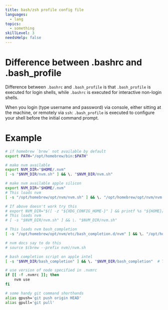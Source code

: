 ```yaml
---
title: bash/zsh profile config file
languages:
  - lang
topics:
  - something
skillLevel: 3
needsHelp: false
---
```


# Difference between .bashrc and .bash_profile

Difference between `.bashrc` and `.bash_profile` is that `.bash_profile` is executed for login shells, while `.bashrc` is executed for interactive non-login shells.

When you login (type username and password) via console, either sitting at the machine, or remotely via `ssh`: `.bash_profile` is executed to configure your shell before the initial command prompt.

# Example

```bash
# if homebrew `brew` not available by default
export PATH="/opt/homebrew/bin:$PATH"

# make nvm available
export NVM_DIR="$HOME/.nvm"
[ -s "$NVM_DIR/nvm.sh" ] && \. "$NVM_DIR/nvm.sh"

# make nvm available apple silicon
export NVM_DIR="$HOME/.nvm"
# This loads nvm
[ -s "/opt/homebrew/opt/nvm/nvm.sh" ] && \. "/opt/homebrew/opt/nvm/nvm.sh"

# If above doesn't work try this
# export NVM_DIR="$([ -z "${XDG_CONFIG_HOME-}" ] && printf %s "${HOME}/.nvm" || printf %s "${XDG_CONFIG_HOME}/nvm")"
# This loads nvm
# [ -s "$NVM_DIR/nvm.sh" ] && \. "$NVM_DIR/nvm.sh"

# This loads nvm bash_completion
[ -s "/opt/homebrew/opt/nvm/etc/bash_completion.d/nvm" ] && \. "/opt/homebrew/opt/nvm/etc/bash_completion.d/nvm"

# nvm docs say to do this
# source $(brew --prefix nvm)/nvm.sh

# bash completion script on apple intel
[ -s "$NVM_DIR/bash_completion" ] && \. "$NVM_DIR/bash_completion"  # This loads nvm bash_completion

# use version of node specified in .nvmrc
if [[ -f .nvmrc ]]; then
    nvm use
fi

# some handy git command shorthands
alias gpush='git push origin HEAD'
alias gpull='git pull'
```

